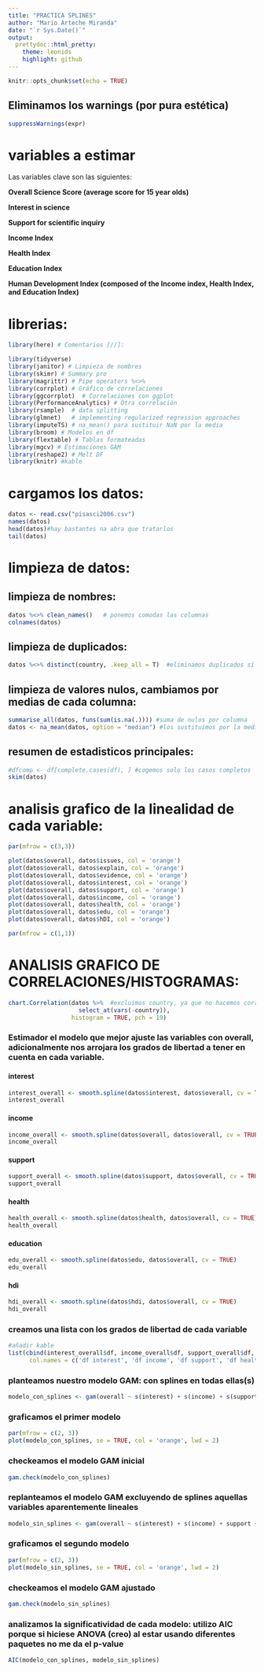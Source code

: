 ```yaml
---
title: "PRACTICA SPLINES"
author: "Mario Arteche Miranda"
date: "`r Sys.Date()`"
output:
  prettydoc::html_pretty:
    theme: leonids
    highlight: github
---
```


```r
knitr::opts_chunk$set(echo = TRUE)
```

## Eliminamos los warnings (por pura estética)
```r
suppressWarnings(expr)
```

# variables a estimar
Las variables clave son las siguientes:

**Overall Science Score (average score for 15 year olds)**  

**Interest in science**  

**Support for scientific inquiry**  

**Income Index**  

**Health Index**  

**Education Index**  

**Human Development Index (composed of the Income index, Health Index, and Education Index)**

# librerias:
```r
library(here) # Comentarios [//]:

library(tidyverse)
library(janitor) # Limpieza de nombres
library(skimr) # Summary pro
library(magrittr) # Pipe operators %<>%
library(corrplot) # Gráfico de correlaciones
library(ggcorrplot)  # Correlaciones con ggplot
library(PerformanceAnalytics) # Otra correlación
library(rsample)  # data splitting 
library(glmnet)   # implementing regularized regression approaches
library(imputeTS) # na_mean() para sustituir NaN por la media
library(broom) # Modelos en df
library(flextable) # Tablas formateadas
library(mgcv) # Estimaciones GAM
library(reshape2) # Melt DF
library(knitr) #kable

```

# cargamos los datos:
```r
datos <- read.csv("pisasci2006.csv")
names(datos)
head(datos)#hay bastantes na abra que tratarlos
tail(datos)
```

# limpieza de datos:
## limpieza de nombres:
```r
datos %<>% clean_names()   # ponemos comodas las columnas
colnames(datos)
```

## limpieza de duplicados:
```r
datos %<>% distinct(country, .keep_all = T)  #eliminamos duplicados si los hubiese que no es el caso
```

## limpieza de valores nulos, cambiamos por medias de cada columna:
```r
summarise_all(datos, funs(sum(is.na(.)))) #suma de nulos por columna
datos <- na_mean(datos, option = "median") #los sustituimos por la mediana de cada columna, y "eliminamos" el efecto que podrian tener los outlayers
```  

## resumen de estadisticos principales:
```r
#dfcomp <- df[complete.cases(df), ] #cogemos solo los casos completos
skim(datos)
```

# analisis grafico de la linealidad de cada variable:
```r
par(mfrow = c(3,3))

plot(datos$overall, datos$issues, col = 'orange')
plot(datos$overall, datos$explain, col = 'orange')
plot(datos$overall, datos$evidence, col = 'orange')
plot(datos$overall, datos$interest, col = 'orange')
plot(datos$overall, datos$support, col = 'orange')
plot(datos$overall, datos$income, col = 'orange')
plot(datos$overall, datos$health, col = 'orange')
plot(datos$overall, datos$edu, col = 'orange')
plot(datos$overall, datos$hDI, col = 'orange')

par(mfrow = c(1,1))
```

# ANALISIS GRAFICO DE CORRELACIONES/HISTOGRAMAS:
```r
chart.Correlation(datos %>%  #excluimos country, ya que no hacemos corr de categoricas
                    select_at(vars(-country)),
                  histogram = TRUE, pch = 19)
```

### Estimador el modelo que mejor ajuste las variables con overall, adicionalmente nos arrojara los grados de libertad a tener en cuenta en cada variable.

#### interest
```r
interest_overall <- smooth.spline(datos$interest, datos$overall, cv = TRUE)
interest_overall
```

#### income
```r
income_overall <- smooth.spline(datos$overall, datos$overall, cv = TRUE)
income_overall
```

#### support
```r
support_overall <- smooth.spline(datos$support, datos$overall, cv = TRUE)
support_overall
```
#### health
```r
health_overall <- smooth.spline(datos$health, datos$overall, cv = TRUE)
health_overall
```

#### education
```r
edu_overall <- smooth.spline(datos$edu, datos$overall, cv = TRUE)
edu_overall
```

#### hdi
```r
hdi_overall <- smooth.spline(datos$hdi, datos$overall, cv = TRUE)
hdi_overall
```
### creamos una lista con los grados de libertad de cada variable
```r
#añadir kable
list(cbind(interest_overall$df, income_overall$df, support_overall$df, health_overall$df, edu_overall$df, hdi_overall$df), 
      col.names = c('df interest', 'df income', 'df support', 'df health','df edu','df hdi'))
```

### planteamos nuestro modelo GAM: con splines en todas ellas(s)
```r
modelo_con_splines <- gam(overall ~ s(interest) + s(income) + s(support) + s(health) + s(edu) + s(hdi), data = datos)

```

### graficamos el primer modelo
```r
par(mfrow = c(2, 3))
plot(modelo_con_splines, se = TRUE, col = 'orange', lwd = 2)
```

###   checkeamos el modelo GAM inicial
```r
gam.check(modelo_con_splines)
```
### replanteamos el modelo GAM excluyendo de splines aquellas variables aparentemente lineales
```r
modelo_sin_splines <- gam(overall ~ s(interest) + s(income) + support + health + s(edu) + hdi, data = datos)
```

### graficamos el segundo modelo
```r
par(mfrow = c(2, 3))
plot(modelo_sin_splines, se = TRUE, col = 'orange', lwd = 2)
```
### checkeamos el modelo GAM ajustado
```r
gam.check(modelo_sin_splines)
```

### analizamos la significatividad de cada modelo: utilizo AIC porque si hiciese ANOVA (creo) al estar usando diferentes paquetes no me da el p-value
```r
AIC(modelo_con_splines, modelo_sin_splines)
```

